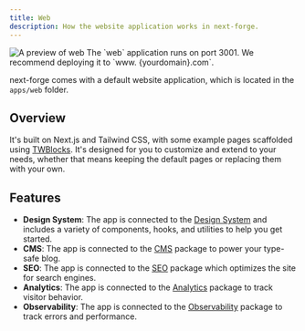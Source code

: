 ```yaml
---
title: Web
description: How the website application works in next-forge.
---
```


<Frame>
  <img src="/images/web.png" alt="A preview of web" />
</Frame>

<Tip>
  The `web` application runs on port 3001. We recommend deploying it to `www.
  {yourdomain}.com`.
</Tip>

next-forge comes with a default website application, which is located in the `apps/web` folder.

## Overview

It's built on Next.js and Tailwind CSS, with some example pages scaffolded using [TWBlocks](https://www.twblocks.com/). It's designed for you to customize and extend to your needs, whether that means keeping the default pages or replacing them with your own.

## Features

- **Design System**: The app is connected to the [Design System](/packages/design-system) and includes a variety of components, hooks, and utilities to help you get started.
- **CMS**: The app is connected to the [CMS](/packages/cms) package to power your type-safe blog.
- **SEO**: The app is connected to the [SEO](/packages/seo) package which optimizes the site for search engines.
- **Analytics**: The app is connected to the [Analytics](/packages/analytics) package to track visitor behavior.
- **Observability**: The app is connected to the [Observability](/packages/observability) package to track errors and performance.
